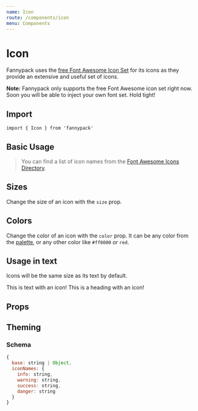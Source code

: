 ```yaml
---
name: Icon
route: /components/icon
menu: Components
---
```



# Icon

Fannypack uses the [free Font Awesome Icon Set](https://fontawesome.com/icons?d=gallery&m=free) for its icons as they provide an extensive and useful set of icons.

**Note:** Fannypack only supports the free Font Awesome icon set right now. Soon you will be able to inject your own font set. Hold tight!

## Import

`import { Icon } from 'fannypack'`

## Basic Usage

<Playground>
  <Icon a11yLabel="Settings" icon="igloo" />
</Playground>

> You can find a list of icon names from the [Font Awesome Icons Directory](https://fontawesome.com/icons?d=gallery&m=free).

## Sizes

Change the size of an icon with the `size` prop.

<Playground>
  <Icon a11yLabel="Settings" icon="igloo" size="small" />
  <Icon a11yLabel="Settings" icon="igloo" marginLeft="xxsmall" />
  <Icon a11yLabel="Settings" icon="igloo" size="medium" marginLeft="xxsmall" />
  <Icon a11yLabel="Settings" icon="igloo" size="large" marginLeft="xxsmall" />
  <Icon a11yLabel="Settings" icon="igloo" size="xlarge" marginLeft="xxsmall" />
  <Icon a11yLabel="Settings" icon="igloo" size="xxlarge" marginLeft="xxsmall" />
  <Icon a11yLabel="Settings" icon="igloo" size="xxxlarge" marginLeft="xxsmall" />
</Playground>

## Colors

Change the color of an icon with the `color` prop. It can be any color from the [palette](/palette), or any other color like `#ff0000` or `red`.

<Playground>
  <Icon a11yLabel="Success" icon="success" color="success" />
  <Icon a11yLabel="Error" icon="danger" color="danger" marginLeft="xxxsmall" />
  <Icon a11yLabel="Warning" icon="warning" color="warning" marginLeft="xxxsmall" />
  <Icon a11yLabel="Copy" icon="clipboard" color="primary" marginLeft="xxxsmall" />
</Playground>

## Usage in text

Icons will be the same size as its text by default.

<Playground>
  <Text>This is text with an icon! <Icon a11yLabel="Thumbs up" icon="thumbs-up" /></Text>
  <Heading use="h3" marginTop="xsmall">This is a heading with an icon! <Icon a11yLabel="Thumbs up" icon="thumbs-up" /></Heading>
</Playground>

## Props

<PropsTable component={IconProps} />

## Theming

### Schema

```jsx
{
  base: string | Object,
  iconNames: {
    info: string,
    warning: string,
    success: string,
    danger: string
  }
}
```
